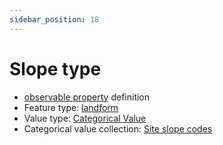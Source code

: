```yaml
---
sidebar_position: 18
---
```



# Slope type

- [observable property](/viewers/dawe-vocabs?uri=https://linked.data.gov.au/def/test/dawe-cv/132a1452-4fd7-473c-956b-3183dd315b67) definition
- Feature type: [landform](http://linked.data.gov.au/def/tern-cv/2cf3ed29-440e-4a50-9bbc-5aab30df9fcd)
- Value type: [Categorical Value](https://w3id.org/tern/ontologies/tern/CategoricalValue)
- Categorical value collection: [Site slope codes](/viewers/dawe-vocabs?uri=https://linked.data.gov.au/def/test/dawe-cv/d893e669-c530-4bc3-a057-a5799ffcb5db)

<Example protocolModule="plot-description" observableProperty="https://linked.data.gov.au/def/test/dawe-cv/132a1452-4fd7-473c-956b-3183dd315b67" />
